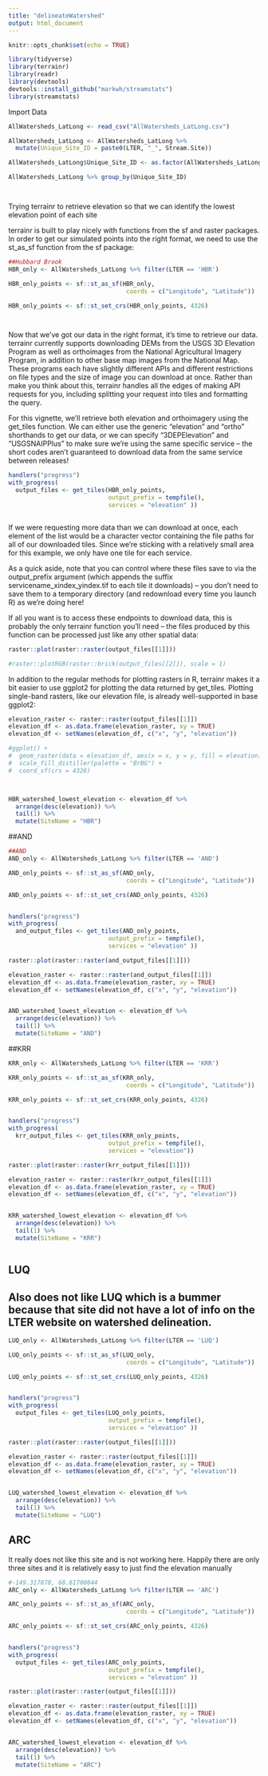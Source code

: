 ```yaml
---
title: "delineateWatershed"
output: html_document
---
```


```r
knitr::opts_chunk$set(echo = TRUE)
```

```r

library(tidyverse)
library(terrainr)
library(readr)
library(devtools)
devtools::install_github("markwh/streamstats")
library(streamstats)


```

Import Data

```r

AllWatersheds_LatLong <- read_csv("AllWatersheds_LatLong.csv")

AllWatersheds_LatLong <- AllWatersheds_LatLong %>%
  mutate(Unique_Site_ID = paste0(LTER, "_", Stream.Site)) 

AllWatersheds_LatLong$Unique_Site_ID <- as.factor(AllWatersheds_LatLong$Unique_Site_ID)

AllWatersheds_LatLong %>% group_by(Unique_Site_ID)




```

Trying terrainr to retrieve elevation so that we can identify the lowest elevation point of each site


terrainr is built to play nicely with functions from the sf and raster packages. In order to get our simulated points into the right format, we need to use the st_as_sf function from the sf package:

```r


##Hubbard Brook
HBR_only <- AllWatersheds_LatLong %>% filter(LTER == 'HBR')

HBR_only_points <- sf::st_as_sf(HBR_only,
                                 coords = c("Longitude", "Latitude"))

HBR_only_points <- sf::st_set_crs(HBR_only_points, 4326)




```


Now that we’ve got our data in the right format, it’s time to retrieve our data. terrainr currently supports downloading DEMs from the USGS 3D Elevation Program as well as orthoimages from the National Agricultural Imagery Program, in addition to other base map images from the National Map. These programs each have slightly different APIs and different restrictions on file types and the size of image you can download at once. Rather than make you think about this, terrainr handles all the edges of making API requests for you, including splitting your request into tiles and formatting the query.

For this vignette, we’ll retrieve both elevation and orthoimagery using the get_tiles function. We can either use the generic “elevation” and “ortho” shorthands to get our data, or we can specify “3DEPElevation” and “USGSNAIPPlus” to make sure we’re using the same specific service – the short codes aren’t guaranteed to download data from the same service between releases!

```r


handlers("progress")
with_progress( 
  output_files <- get_tiles(HBR_only_points,
                            output_prefix = tempfile(),
                            services = "elevation" ))



```

If we were requesting more data than we can download at once, each element of the list would be a character vector containing the file paths for all of our downloaded tiles. Since we’re sticking with a relatively small area for this example, we only have one tile for each service.

As a quick aside, note that you can control where these files save to via the output_prefix argument (which appends the suffix servicename_xindex_yindex.tif to each tile it downloads) – you don’t need to save them to a temporary directory (and redownload every time you launch R) as we’re doing here!

If all you want is to access these endpoints to download data, this is probably the only terrainr function you’ll need – the files produced by this function can be processed just like any other spatial data:

```r

raster::plot(raster::raster(output_files[[1]]))

#raster::plotRGB(raster::brick(output_files[[2]]), scale = 1)

```

In addition to the regular methods for plotting rasters in R, terrainr makes it a bit easier to use ggplot2 for plotting the data returned by get_tiles. Plotting single-band rasters, like our elevation file, is already well-supported in base ggplot2:

```r

elevation_raster <- raster::raster(output_files[[1]])
elevation_df <- as.data.frame(elevation_raster, xy = TRUE)
elevation_df <- setNames(elevation_df, c("x", "y", "elevation"))

#ggplot() + 
#  geom_raster(data = elevation_df, aes(x = x, y = y, fill = elevation)) + 
#  scale_fill_distiller(palette = "BrBG") + 
#  coord_sf(crs = 4326)



HBR_watershed_lowest_elevation <- elevation_df %>%
  arrange(desc(elevation)) %>%
  tail(1) %>%
  mutate(SiteName = "HBR")


```


##AND

```r

##AND
AND_only <- AllWatersheds_LatLong %>% filter(LTER == 'AND')

AND_only_points <- sf::st_as_sf(AND_only,
                                 coords = c("Longitude", "Latitude"))

AND_only_points <- sf::st_set_crs(AND_only_points, 4326)


handlers("progress")
with_progress( 
  and_output_files <- get_tiles(AND_only_points,
                            output_prefix = tempfile(),
                            services = "elevation" ))

raster::plot(raster::raster(and_output_files[[1]]))

elevation_raster <- raster::raster(and_output_files[[1]])
elevation_df <- as.data.frame(elevation_raster, xy = TRUE)
elevation_df <- setNames(elevation_df, c("x", "y", "elevation"))


AND_watershed_lowest_elevation <- elevation_df %>%
  arrange(desc(elevation)) %>%
  tail(1) %>%
  mutate(SiteName = "AND")

```


##KRR

```r

KRR_only <- AllWatersheds_LatLong %>% filter(LTER == 'KRR')

KRR_only_points <- sf::st_as_sf(KRR_only,
                                 coords = c("Longitude", "Latitude"))

KRR_only_points <- sf::st_set_crs(KRR_only_points, 4326)


handlers("progress")
with_progress( 
  krr_output_files <- get_tiles(KRR_only_points,
                            output_prefix = tempfile(),
                            services = "elevation"))

raster::plot(raster::raster(krr_output_files[[1]]))

elevation_raster <- raster::raster(krr_output_files[[1]])
elevation_df <- as.data.frame(elevation_raster, xy = TRUE)
elevation_df <- setNames(elevation_df, c("x", "y", "elevation"))


KRR_watershed_lowest_elevation <- elevation_df %>%
  arrange(desc(elevation)) %>%
  tail(1) %>%
  mutate(SiteName = "KRR")



```



## LUQ

## Also does not like LUQ which is a bummer because that site did not have a lot of info on the LTER website on watershed delineation.
```r


LUQ_only <- AllWatersheds_LatLong %>% filter(LTER == 'LUQ')

LUQ_only_points <- sf::st_as_sf(LUQ_only,
                                 coords = c("Longitude", "Latitude"))

LUQ_only_points <- sf::st_set_crs(LUQ_only_points, 4326)


handlers("progress")
with_progress( 
  output_files <- get_tiles(LUQ_only_points,
                            output_prefix = tempfile(),
                            services = "elevation" ))

raster::plot(raster::raster(output_files[[1]]))

elevation_raster <- raster::raster(output_files[[1]])
elevation_df <- as.data.frame(elevation_raster, xy = TRUE)
elevation_df <- setNames(elevation_df, c("x", "y", "elevation"))


LUQ_watershed_lowest_elevation <- elevation_df %>%
  arrange(desc(elevation)) %>%
  tail(1) %>%
  mutate(SiteName = "LUQ")

```

## ARC

It really does not like this site and is not working here. Happily there are only three sites and it is relatively easy to just find the elevation manually 
```r

#-149.317878, 68.61700844
ARC_only <- AllWatersheds_LatLong %>% filter(LTER == 'ARC')

ARC_only_points <- sf::st_as_sf(ARC_only,
                                 coords = c("Longitude", "Latitude"))

ARC_only_points <- sf::st_set_crs(ARC_only_points, 4326)


handlers("progress")
with_progress( 
  output_files <- get_tiles(ARC_only_points,
                            output_prefix = tempfile(),
                            services = "elevation" ))

raster::plot(raster::raster(output_files[[1]]))

elevation_raster <- raster::raster(output_files[[1]])
elevation_df <- as.data.frame(elevation_raster, xy = TRUE)
elevation_df <- setNames(elevation_df, c("x", "y", "elevation"))


ARC_watershed_lowest_elevation <- elevation_df %>%
  arrange(desc(elevation)) %>%
  tail(1) %>%
  mutate(SiteName = "ARC")

```

